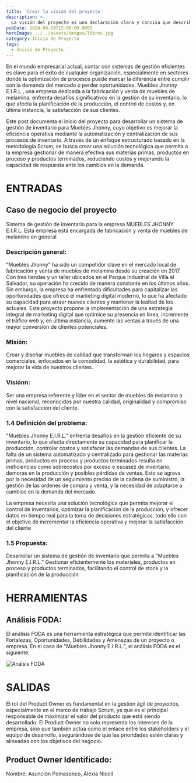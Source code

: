 ```yaml
---
title: 'Crear la visión del proyecto'
description: >-
  La visión del proyecto es una declaración clara y concisa que describe el propósito y los objetivos del proyecto.
pubDate: 2024-09-19T15:00:00.000Z
heroImage: ../../assets/images/libros.jpg
category: Inicio de Proyecto
tags:
  - Inicio de Proyecto
---
```


En el mundo empresarial actual, contar con sistemas de gestión eficientes es clave para el éxito de
cualquier organización, especialmente en sectores donde la optimización de procesos puede marcar la
diferencia entre cumplir con la demanda del mercado o perder oportunidades. Muebles Jhonny E.I.R.L.,
una empresa dedicada a la fabricación y venta de muebles de melamina, enfrenta desafíos significativos
en la gestión de su inventario, lo que afecta la planificación de la producción, el control de costos
y, en última instancia, la satisfacción de sus clientes.

Este post documenta el inicio del proyecto para desarrollar un sistema de gestión de inventario para
Muebles Jhonny, cuyo objetivo es mejorar la eficiencia operativa mediante la automatización y centralización
de sus procesos de inventario. A través de un enfoque estructurado basado en la metodología Scrum, se busca
crear una solución tecnológica que permita a la empresa gestionar de manera efectiva sus materias primas,
productos en proceso y productos terminados, reduciendo costos y mejorando la capacidad de respuesta ante los
cambios en la demanda.

# ENTRADAS

## Caso de negocio del proyecto

Sistema de gestión de inventario para la empresa MUEBLES JHONNY E.I.R.L. Esta empresa está encargada de
fabricación y venta de muebles de melamine en general

### Descripción general:

“Muebles Jhonny" ha sido un competidor clave en el mercado local de fabricación y venta de muebles de
melamina desde su creación en 2017. Con tres tiendas y un taller ubicados en el Parque Industrial de
Villa el Salvador, su operación ha crecido de manera constante en los últimos años. Sin embargo, la empresa
ha enfrentado dificultades para capitalizar las oportunidades que ofrece el marketing digital moderno, lo
que ha afectado su capacidad para atraer nuevos clientes y mantener la lealtad de los actuales. Este proyecto
propone la implementación de una estrategia integral de marketing digital que optimice su presencia en
línea, incremente el tráfico web y, en última instancia, aumente las ventas a través de una mayor
conversión de clientes potenciales.

### Misión:

Crear y diseñar muebles de calidad que transforman los hogares y espacios comerciales, enfocados en la
comodidad, la estética y durabilidad, para mejorar la vida de nuestros clientes.

### Visiónn:

Ser una empresa referente y líder en el sector de muebles de melamina a nivel nacional, reconocidos por
nuestra calidad, originalidad y compromiso con la satisfacción del cliente.

### 1.4 Definición del problema:

"Muebles Jhonny E.I.R.L." enfrenta desafíos en la gestión eficiente de su inventario, lo que afecta
directamente su capacidad para planificar la producción, controlar costos y satisfacer las demandas de
sus clientes. La falta de un sistema automatizado y centralizado para gestionar las materias primas,
productos en proceso y productos terminados resulta en ineficiencias como sobrecostos por exceso o
escasez de inventario, demoras en la producción y posibles pérdidas de ventas. Esto se agrava por la
necesidad de un seguimiento preciso de la cadena de suministro, la gestión de las órdenes de compra y
venta, y la necesidad de adaptarse a cambios en la demanda del mercado.

La empresa necesita una solución tecnológica que permita mejorar el control de inventarios, optimizar
la planificación de la producción, y ofrecer datos en tiempo real para la toma de decisiones estratégicas,
todo ello con el objetivo de incrementar la eficiencia operativa y mejorar la satisfacción del cliente

### 1.5 Propuesta:

Desarrollar un sistema de gestión de inventario que permita a "Muebles Jhonny E.I.R.L." Gestionar
eficientemente los materiales, productos en proceso y productos terminados, facilitando el control
de stock y la planificación de la producción

# HERRAMIENTAS

## Análisis FODA:

El análisis FODA es una herramienta estratégica que permite identificar las Fortalezas, Oportunidades,
Debilidades y Amenazas de un proyecto o empresa. En el caso de "Muebles Jhonny E.I.R.L.", el análisis
FODA es el siguiente:

![Análsis FODA](../../assets/images/foda.jpg)

# SALIDAS

El rol del Product Owner es fundamental en la gestión ágil de proyectos, especialmente en el marco de
trabajo Scrum, ya que es el principal responsable de maximizar el valor del producto que está siendo
desarrollado. El Product Owner no solo representa los intereses de la empresa, sino que también actúa
como el enlace entre los stakeholders y el equipo de desarrollo, asegurándose de que las prioridades
estén claras y alineadas con los objetivos del negocio.

## Product Owner Identificado:

Nombre: Asunción Pomasonco, Alexia Nicoll
